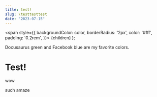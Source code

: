 ```yaml
---
title: test!
slug: \testtesttest
date: "2023-07-15"
---
```


  <span
    style={{
      backgroundColor: color,
      borderRadius: '2px',
      color: '#fff',
      padding: '0.2rem',
    }}>
    {children}
  </span>
);

<Highlight color="#25c2a0">Docusaurus green</Highlight> and <Highlight color="#1877F2">Facebook blue</Highlight> are my favorite colors.

# Test!

<Highlight color= "#aa3030"> wow </Highlight>

<Highlight color= "#30aa30"> such amaze </Highlight>
